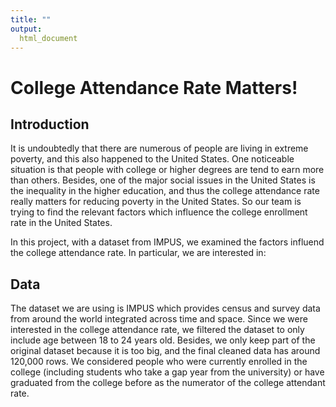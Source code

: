 ```yaml
---
title: ""
output: 
  html_document
---
```

# College Attendance Rate Matters! 

## Introduction
It is undoubtedly that there are numerous of people are living in extreme poverty, and this also happened to the United States. One noticeable situation is that people with college or higher degrees are tend to earn more than others. Besides, one of the major social issues in the United States is the inequality in the higher education, and thus the college attendance rate really matters for reducing poverty in the United States. So our team is trying to find the relevant factors which influence the college enrollment rate in the United States.   

In this project, with a dataset from IMPUS, we examined the factors influend the college attendance rate. In particular, we are interested in:  

## Data
The dataset we are using is IMPUS which provides census and survey data from around the world integrated across time and space. Since we were interested in the college attendance rate, we filtered the dataset to only include age between 18 to 24 years old. Besides, we only keep part of the original dataset because it is too big, and the final cleaned data has around 120,000 rows. We considered people who were currently enrolled in the college (including students who take a gap year from the university) or have graduated from the college before as the numerator of the college attendant rate.



